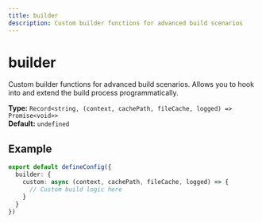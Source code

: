 ```yaml
---
title: builder
description: Custom builder functions for advanced build scenarios
---
```


# builder

Custom builder functions for advanced build scenarios. Allows you to hook into and extend the build process programmatically.

**Type:** `Record<string, (context, cachePath, fileCache, logged) => Promise<void>>`  
**Default:** `undefined`

## Example

```typescript
export default defineConfig({
  builder: {
    custom: async (context, cachePath, fileCache, logged) => {
      // Custom build logic here
    }
  }
})
```